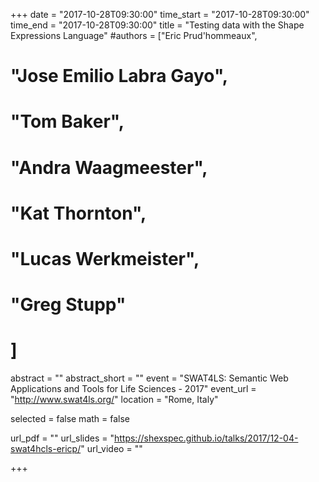 +++
date = "2017-10-28T09:30:00"
time_start = "2017-10-28T09:30:00"
time_end = "2017-10-28T09:30:00"
title = "Testing data with the Shape Expressions Language"
#authors = ["Eric Prud'hommeaux", 
#           "Jose Emilio Labra Gayo", 
#           "Tom Baker", 
#           "Andra Waagmeester",
#           "Kat Thornton",
#           "Lucas Werkmeister",
#           "Greg Stupp"
#           ]

abstract = ""
abstract_short = ""
event = "SWAT4LS: Semantic Web Applications and Tools for Life Sciences - 2017"
event_url = "http://www.swat4ls.org/"
location = "Rome, Italy"

selected = false
math = false

url_pdf = ""
url_slides = "https://shexspec.github.io/talks/2017/12-04-swat4hcls-ericp/"
url_video = ""

+++

